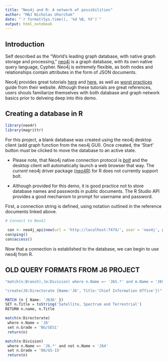 ```yaml
---
title: "Neo4j and R: A network of possibilities"
author: "MAJ Nicholas Uhorchak"
date: "`r format(Sys.time(), '%d %B, %Y')`"
output: html_notebook
---
```

## Introduction
Self described as the "World's leading graph database, with native graph storage and processing," [neo4j](https://neo4j.com/) is a graph database, with its own native query language, Cypher. Neo4j is extremely flexible, as both nodes and relationships contain attributes in the form of JSON documents.   

Neo4j provides great tutorials [here](https://neo4j.com/graphacademy/online-training/) and [here](https://neo4j-rstats.github.io/user-guide/), as well as [worst practices](https://neo4j.com/blog/dark-side-neo4j-worst-practices/) guide from their website.  Although these tutorials are great references, users shouls familiarize themselves with both database and graph network basics prior to delveing deep into this demo.

## Creating a database in R

```r
library(neo4r)
library(magrittr)
```

For this project, a blank database was created using the neo4j desktop client (add graph function from the neo4j GUI).  Once created, the 'Start' button must be clicked to move the database to an active state.

- Please note, that Neo4j native connection protocol is [*bolt*](https://boltprotocol.org/) and the desktop client will automatically launch a web browser that way.  The *current* neo4j driver package [(neo4R)](https://github.com/neo4j-rstats/neo4r) for R does not currently support bolt.

- Although provided for this demo, it is good practice not to store database names and passwords in public documents.  The R Studio API provides a good mechanism to prompt for username and password.

First, a connection string is defined, using notation outlined in the reference documents linked above.
```r
# Connect to Neo4J
 
 con <- neo4j_api$new(url = 'http://localhost:7474/', user = 'neo4j', password = 'markdown')
con$ping() 
con$access()
```

Now that a connection is established to the database, we can begin to use neo4j from R.  

## OLD QUERY FORMATS FROM J6 PROJECT

```r
"match(n:Branch),(m:Division) where n.Name =~ 'J6S.*' and m.Name = 'J6S' create(n)-[r:works_for]->(m) return(n),(m);" %>% call_neo4j(con)
```

```r
"create(J6:Directorate {Name:'J6', Title:'Chief Information Office'})" %>% call_neo4j(con)
```

```r
MATCH (n { Name: 'J636' })
SET n.Title = toString('Satellite, Spectrum and Terrestrial')
RETURN n.name, n.Title
```

```r
match(n:Directorate)
 where n.Name = 'J6'
 set n.Grade = 'BG/SES1'
 return(n)
```

```r
match(n:Division)
 where n.Name =~ 'J6.*' and not n.Name = 'J64'
 set n.Grade = 'O6/GS-15'
 return(n)
```

